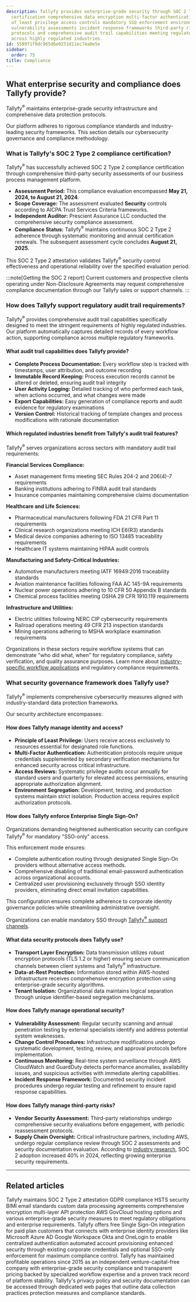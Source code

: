 ```yaml
---
description: Tallyfy provides enterprise-grade security through SOC 2 Type 2 compliance
  certification comprehensive data encryption multi-factor authentication principle
  of least privilege access controls mandatory SSO enforcement environment segregation
  vulnerability assessments incident response frameworks third-party risk management
  protocols and comprehensive audit trail capabilities meeting regulatory requirements
  across highly regulated industries.
id: 5589f1f0dc965d6e0251d11ec74a0e5e
sidebar:
  order: 75
title: Compliance
---
```



## What enterprise security and compliance does Tallyfy provide?

Tallyfy<sup>®</sup> maintains enterprise-grade security infrastructure and comprehensive data protection protocols.

Our platform adheres to rigorous compliance standards and industry-leading security frameworks. This section details our cybersecurity governance and compliance methodology.

### What is Tallyfy's SOC 2 Type 2 compliance certification?

Tallyfy<sup>®</sup> has successfully achieved SOC 2 Type 2 compliance certification through comprehensive third-party security assessments of our business process management platform.

- **Assessment Period:** This compliance evaluation encompassed **May 21, 2024, to August 21, 2024**.
- **Scope Coverage:** The assessment evaluated **Security** controls according to AICPA Trust Services Criteria frameworks.
- **Independent Auditor:** Prescient Assurance LLC conducted the comprehensive security compliance assessment.
- **Compliance Status:** Tallyfy<sup>®</sup> maintains continuous SOC 2 Type 2 adherence through systematic monitoring and annual certification renewals. The subsequent assessment cycle concludes **August 21, 2025**.

This SOC 2 Type 2 attestation validates Tallyfy<sup>®</sup> security control effectiveness and operational reliability over the specified evaluation period.

:::note[Getting the SOC 2 report]
Current customers and prospective clients operating under Non-Disclosure Agreements may request comprehensive compliance documentation through our Tallyfy sales or support channels.
:::

### How does Tallyfy support regulatory audit trail requirements?

Tallyfy<sup>®</sup> provides comprehensive audit trail capabilities specifically designed to meet the stringent requirements of highly regulated industries. Our platform automatically captures detailed records of every workflow action, supporting compliance across multiple regulatory frameworks.

#### What audit trail capabilities does Tallyfy provide?

- **Complete Process Documentation:** Every workflow step is tracked with timestamps, user attribution, and outcome recording
- **Immutable Record Keeping:** Process execution records cannot be altered or deleted, ensuring audit trail integrity
- **User Activity Logging:** Detailed tracking of who performed each task, when actions occurred, and what changes were made
- **Export Capabilities:** Easy generation of compliance reports and audit evidence for regulatory examinations
- **Version Control:** Historical tracking of template changes and process modifications with rationale documentation

#### Which regulated industries benefit from Tallyfy's audit trail features?

Tallyfy<sup>®</sup> serves organizations across sectors with mandatory audit trail requirements:

**Financial Services Compliance:**
- Asset management firms meeting SEC Rules 204-2 and 206(4)-7 requirements
- Banking institutions adhering to FINRA audit trail standards
- Insurance companies maintaining comprehensive claims documentation

**Healthcare and Life Sciences:**
- Pharmaceutical manufacturers following FDA 21 CFR Part 11 requirements
- Clinical research organizations meeting ICH E6(R3) standards
- Medical device companies adhering to ISO 13485 traceability requirements
- Healthcare IT systems maintaining HIPAA audit controls

**Manufacturing and Safety-Critical Industries:**
- Automotive manufacturers meeting IATF 16949:2016 traceability standards
- Aviation maintenance facilities following FAA AC 145-9A requirements
- Nuclear power operations adhering to 10 CFR 50 Appendix B standards
- Chemical process facilities meeting OSHA 29 CFR 1910.119 requirements

**Infrastructure and Utilities:**
- Electric utilities following NERC CIP cybersecurity requirements
- Railroad operations meeting 49 CFR 213 inspection standards
- Mining operations adhering to MSHA workplace examination requirements

Organizations in these sectors require workflow systems that can demonstrate "who did what, when" for regulatory compliance, safety verification, and quality assurance purposes. Learn more about [industry-specific workflow applications](/products/pro/tutorials/industry-specific-workflow-applications/) and regulatory compliance requirements.

### What security governance framework does Tallyfy use?

Tallyfy<sup>®</sup> implements comprehensive cybersecurity measures aligned with industry-standard data protection frameworks.

Our security architecture encompasses:

#### How does Tallyfy manage identity and access?

- **Principle of Least Privilege:** Users receive access exclusively to resources essential for designated role functions.
- **Multi-Factor Authentication:** Authentication protocols require unique credentials supplemented by secondary verification mechanisms for enhanced security across critical infrastructure.
- **Access Reviews:** Systematic privilege audits occur annually for standard users and quarterly for elevated access permissions, ensuring appropriate authorization alignment.
- **Environment Segregation:** Development, testing, and production systems maintain strict isolation. Production access requires explicit authorization protocols.

#### How does Tallyfy enforce Enterprise Single Sign-On?

Organizations demanding heightened authentication security can configure Tallyfy<sup>®</sup> for mandatory "SSO-only" access.

This enforcement mode ensures:

*   Complete authentication routing through designated Single Sign-On providers without alternative access methods.
*   Comprehensive disabling of traditional email-password authentication across organizational accounts.
*   Centralized user provisioning exclusively through SSO identity providers, eliminating direct email invitation capabilities.

This configuration ensures complete adherence to corporate identity governance policies while streamlining administrative oversight.

Organizations can enable mandatory SSO through [Tallyfy<sup>®</sup> support channels](/products/pro/miscellaneous/support/how-can-i-contact-tallyfys-support-team/).

#### What data security protocols does Tallyfy use?

- **Transport Layer Encryption:** Data transmission utilizes robust encryption protocols (TLS 1.2 or higher) ensuring secure communication channels between client systems and Tallyfy<sup>®</sup> infrastructure.
- **Data-at-Rest Protection:** Information stored within AWS-hosted infrastructure receives comprehensive encryption protection using enterprise-grade security algorithms.
- **Tenant Isolation:** Organizational data maintains logical separation through unique identifier-based segregation mechanisms.

#### How does Tallyfy manage operational security?

- **Vulnerability Assessment:** Regular security scanning and annual penetration testing by external specialists identify and address potential system weaknesses.
- **Change Control Procedures:** Infrastructure modifications undergo systematic development, testing, review, and approval protocols before implementation.
- **Continuous Monitoring:** Real-time system surveillance through AWS CloudWatch and GuardDuty detects performance anomalies, availability issues, and suspicious activities with immediate alerting capabilities.
- **Incident Response Framework:** Documented security incident procedures undergo regular testing and refinement to ensure rapid response capabilities.

#### How does Tallyfy manage third-party risks?

- **Vendor Security Assessment:** Third-party relationships undergo comprehensive security evaluations before engagement, with periodic reassessment protocols.
- **Supply Chain Oversight:** Critical infrastructure partners, including AWS, undergo regular compliance review through SOC 2 assessments and security documentation evaluation. According to [industry research](https://www.brightdefense.com/resources/soc-2-compliance-requirements-your-essential-2024-overview/), SOC 2 adoption increased 40% in 2024, reflecting growing enterprise security requirements.

<PageTree />

---


## Related articles
<CardGrid>
<LinkTitleCard header="<b>Miscellaneous > Terms & legals</b>" href="/products/pro/miscellaneous/terms-legals/" > Tallyfy maintains SOC 2 Type 2 attestation GDPR compliance HSTS security BIMI email standards custom data processing agreements comprehensive encryption multi-layer API protection AWS GovCloud hosting options and various enterprise-grade security measures to meet regulatory obligations and enterprise requirements. </LinkTitleCard>
<LinkTitleCard header="<b>Integrations > Authentication and SSO</b>" href="/products/pro/integrations/authentication/" > Tallyfy offers free Single Sign-On integration for paid plan customers that connects with enterprise identity providers like Microsoft Azure AD Google Workspace Okta and OneLogin to enable centralized authentication automated account provisioning enhanced security through existing corporate credentials and optional SSO-only enforcement for maximum compliance control. </LinkTitleCard>
<LinkTitleCard header="<b>Miscellaneous > About Tallyfy</b>" href="/products/pro/miscellaneous/about-tallyfy/" > Tallyfy has maintained profitable operations since 2015 as an independent venture-capital-free company with enterprise-grade security compliance and transparent pricing backed by specialized workflow expertise and a proven track record of platform stability. </LinkTitleCard>
<LinkTitleCard header="<b>Terms Legals > Tallyfy's privacy policy</b>" href="/products/pro/miscellaneous/terms-legals/where-can-i-find-tallyfys-privacy-policy/" > Tallyfy's privacy policy and security documentation can be accessed through dedicated web pages that outline data collection practices protection measures and compliance standards. </LinkTitleCard>
</CardGrid>